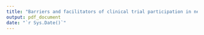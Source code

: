 ```yaml
---
title: "Barriers and facilitators of clinical trial participation in neurodegenerative diseases: A systematic review and meta-analysis"
output: pdf_document
date: "`r Sys.Date()`"
---
```



